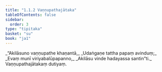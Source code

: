 ```yaml
---
title: "1.1.2 Vaṇṇupathajātaka"
tableOfContents: false
sidebar:
  order: 3
type: "tipitaka"
basket: "su"
book: "ja1"
---
```



<DynamicBreadcrumb />

<Division number="2" book="ja1">

<Paragraph number="4" type="verses" book="ja1">
_“Akilāsuno vaṇṇupathe khaṇantā,_  
_Udaṅgaṇe tattha papaṃ avinduṃ;_  
_Evaṃ munī viriyabalūpapanno,_  
_Akilāsu vinde hadayassa santin”ti._  


</Paragraph>
</Division>

<Paragraph number="5" type="center" book="ja1">
Vaṇṇupathajātakaṃ dutiyaṃ.
</Paragraph>